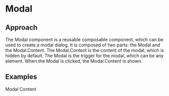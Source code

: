 
<Meta title="Atom/Modal" />

# Modal

## Approach

The Modal component is a reusable composable component, which can be used to create a modal dialog. It is composed of two parts: the Modal and the Modal.Content. The Modal.Content is the content of the modal, which is hidden by default. The Modal is the trigger for the modal, which can be any element. When the Modal is clicked, the Modal.Content is shown.

## Examples

<Story name="default">
  <Modal label={"Open modal"}>
    <Modal.Content>
      <p>Modal Content</p>
    </Modal.Content>
  </Modal>
</Story>
